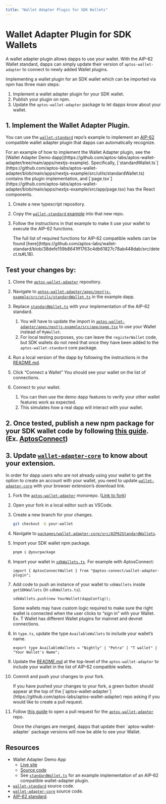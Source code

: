 ```yaml
---
title: "Wallet Adapter Plugin for SDK Wallets"
---
```





# Wallet Adapter Plugin for SDK Wallets

A wallet adapter plugin allows dapps to use your wallet. With the AIP-62 Wallet standard, dapps can simply update their version of `aptos-wallet-adapter` to connect to newly added Wallet plugins. 

Implementing a wallet plugin for an SDK wallet which can be imported via npm has three main steps:

1. Implement a wallet adapter plugin for your SDK wallet.
2. Publish your plugin on npm.
3. Update the `aptos-wallet-adapter` package to let dapps know about your wallet. 

## 1. Implement the Wallet Adapter Plugin.

You can use the [`wallet-standard`](https://github.com/aptos-labs/wallet-standard) repo’s example to implement an [AIP-62](https://github.com/aptos-foundation/AIPs/blob/main/aips/aip-62.md) compatible wallet adapter plugin that dapps can automatically recognize.

<Aside type="note">
For an example of how to implement the Wallet Adapter plugin, see the [Wallet Adapter Demo dapp](https://github.com/aptos-labs/aptos-wallet-adapter/tree/main/apps/nextjs-example). Specifically, [`standardWallet.ts`](https://github.com/aptos-labs/aptos-wallet-adapter/blob/main/apps/nextjs-example/src/utils/standardWallet.ts) contains the plugin implementation, and [`page.tsx`](https://github.com/aptos-labs/aptos-wallet-adapter/blob/main/apps/nextjs-example/src/app/page.tsx) has the React components.
</Aside>

<Steps>

1. Create a new typescript repository.

2. Copy the [`wallet-standard` example](https://github.com/aptos-labs/wallet-standard/blob/main/example/wallet.ts) into that new repo.

3. Follow the instructions in that example to make it use your wallet to execute the AIP-62 functions.
    <Aside type="note">
    The full list of required functions for AIP-62 compatible wallets can be found [here](https://github.com/aptos-labs/wallet-standard/blob/38defe159b8641ff1763c4db61827c78ab448dab/src/detect.ts#L16).
    </Aside>

</Steps>

## Test your changes by:

<Steps>

1. Clone the [`aptos-wallet-adapter`](https://github.com/aptos-labs/aptos-wallet-adapter/tree/main) repository.

2. Navigate to [`aptos-wallet-adapter/apps/nextjs-example/src/utils/standardWallet.ts`](https://github.com/aptos-labs/aptos-wallet-adapter/blob/main/apps/nextjs-example/src/utils/standardWallet.ts) in the example dapp.

3. Replace [`standardWallet.ts`](https://github.com/aptos-labs/aptos-wallet-adapter/blob/main/apps/nextjs-example/src/utils/standardWallet.ts) with your implementation of the AIP-62 standard.
    1. You will have to update the import in [`aptos-wallet-adapter/apps/nextjs-example/src/app/page.tsx`](https://github.com/aptos-labs/aptos-wallet-adapter/blob/main/apps/nextjs-example/src/app/page.tsx) to use your Wallet instead of `MyWallet`.
    2. For local testing purposes, you can leave the `registerWallet` code, but SDK wallets do not need that once they have been added to the `aptos-wallet-standard` core package.

4. Run a local version of the dapp by following the instructions in the [README.md](https://github.com/aptos-labs/aptos-wallet-adapter/tree/main/apps/nextjs-example).

5. Click “Connect a Wallet”
    You should see your wallet on the list of connections.

6. Connect to your wallet.
    1. You can then use the demo dapp features to verify your other wallet features work as expected.
    2. This simulates how a real dapp will interact with your wallet.

</Steps>

## 2. Once tested, publish a new npm package for your SDK wallet code by following [this guide](https://docs.npmjs.com/creating-and-publishing-scoped-public-packages). (Ex. [AptosConnect](https://www.npmjs.com/package/@aptos-connect/wallet-adapter-plugin))

## 3. Update [`wallet-adapter-core`](https://github.com/aptos-labs/aptos-wallet-adapter/tree/main/packages/wallet-adapter-core) to know about your extension.

In order for dapp users who are not already using your wallet to get the option to create an account with your wallet, you need to update [`wallet-adapter-core`](https://github.com/aptos-labs/aptos-wallet-adapter/tree/main/packages/wallet-adapter-core) with your browser extension’s download link. 

<Steps>

1. Fork the [`aptos-wallet-adapter`](https://github.com/aptos-labs/aptos-wallet-adapter) monorepo. ([Link to fork](https://github.com/aptos-labs/aptos-wallet-adapter/fork))

2. Open your fork in a local editor such as VSCode.

3. Create a new branch for your changes.
    ```bash filename="Terminal"
    git checkout -b your-wallet
    ```

4. Navigate to [`packages/wallet-adapter-core/src/AIP62StandardWallets`](https://github.com/aptos-labs/aptos-wallet-adapter/tree/main/packages/wallet-adapter-core/src/AIP62StandardWallets).

5. Import your SDK wallet npm package.
    ```bash filename="Terminal"
    pnpm i @yourpackage
    ```

6. Import your wallet in [`sdkWallets.ts`](https://github.com/aptos-labs/aptos-wallet-adapter/blob/main/packages/wallet-adapter-core/src/AIP62StandardWallets/sdkWallets.ts).
    For example with AptosConnect:
    ```tsx filename="Example.tsx"
    import { AptosConnectWallet } from "@aptos-connect/wallet-adapter-plugin";
    ```

7. Add code to push an instance of your wallet to `sdkWallets` inside `getSDKWallets` (in `sdkWallets.ts`).
    ```tsx filename="Example.tsx"
    sdkWallets.push(new YourWallet(dappConfig));
    ```
    <Aside type="caution">
    Some wallets may have custom logic required to make sure the right wallet is connected when the user clicks to “sign in” with your Wallet.
    Ex. T Wallet has different Wallet plugins for mainnet and devnet connections.
    </Aside>

8. In `type.ts`, update the type `AvailableWallets` to include your wallet’s name.
    ```tsx filename="Example.tsx"
    export type AvailableWallets = "Nightly" | "Petra" | "T wallet" | "Your Wallet's Name";
    ```

9. Update the [README.md](https://github.com/aptos-labs/aptos-wallet-adapter/blob/main/README.md) at the top-level of the `aptos-wallet-adapter` to include your wallet in the list of AIP-62 compatible wallets.

10. Commit and push your changes to your fork.
    <Aside type="note">
    If you have pushed your changes to your fork, a green button should appear at the top of the [`aptos-wallet-adapter`](https://github.com/aptos-labs/aptos-wallet-adapter) repo asking if you would like to create a pull request.
    </Aside>

11. Follow [this guide](https://github.com/aptos-labs/aptos-wallet-adapter/blob/main/CONTRIBUTING.md#creating-a-pull-request) to open a pull request for the [`aptos-wallet-adapter`](https://github.com/aptos-labs/aptos-wallet-adapter) repo.
    <Aside type="note">
    Once the changes are merged, dapps that update their `aptos-wallet-adapter` package versions will now be able to see your Wallet.
    </Aside>

</Steps>

## Resources
- Wallet Adapter Demo App
    - [Live site](https://aptos-labs.github.io/aptos-wallet-adapter)
    - [Source code](https://github.com/aptos-labs/aptos-wallet-adapter/tree/main/apps/nextjs-example)
    - See [`standardWallet.ts`](https://github.com/aptos-labs/aptos-wallet-adapter/blob/main/apps/nextjs-example/src/utils/standardWallet.ts) for an example implementation of an AIP-62 compatible wallet-adapter plugin.
- [`wallet-standard`](https://github.com/aptos-labs/wallet-standard) source code.
- [`wallet-adapter-core`](https://github.com/aptos-labs/aptos-wallet-adapter/tree/main/packages/wallet-adapter-core) source code.
- [AIP-62 standard](https://github.com/aptos-foundation/AIPs/blob/main/aips/aip-62.md).
